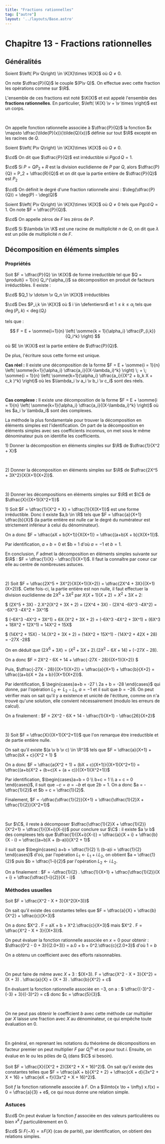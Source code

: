```yaml
---
title: "Fractions rationnelles"
tag: ["autre"]
layout: '../layouts/Base.astro'
---
```




# Chapitre 13 - Fractions rationnelles

<Tableofcontents />

## Généralités

<Item type='defprop' titre='corps des fractions rationnelles' tag="admis">

Soient $\left( P\v Q\right) \in \K[X]\times \K[X]$ où $Q \neq 0$.

On note $\dfrac{P}{Q}$ le couple $(P\v Q)$. On effectue avec cette fraction les opérations comme sur $\R$.

L'ensemble de ces fractions est noté $\K(X)$ et est appelé l'ensemble des **fractions rationnelles**. En particulier, $\left( \K(X) \v + \v \times \right)$ est un corps.


<br/>

On appelle fonction rationnelle associée à $\dfrac{P}{Q}$ la fonction $x \mapsto \dfrac{\tilde{P}(x)}{\tilde{Q}(x)}$ définie sur tout $\R$ excepté en les racines de $Q$.
</Item>


<Item type='definition' titre='forme irreductible et vocabulaire'>

Soient $\left( P\v Q\right) \in \K[X]\times \K[X]$ où $Q \neq 0$.

$\cd$ On dit que $\dfrac{P}{Q}$ est irréductible si $P \gcd Q = 1$.

$\cd$ Si $P = QP_2 + R$ est la division euclidienne de $P$ par $Q$, alors $\dfrac{P}{Q} = P_2 + \dfrac{R}{Q}$ et on dit que la partie entière de $\dfrac{P}{Q}$ est $P_2$


$\cd$ On définit le degré d'une fraction rationnelle ainsi : $\deg(\dfrac{P}{Q}) = \deg(P) - \deg(Q)$
</Item>


<Item type='definition' titre='zéros et pôles'>


Soient $\left( P\v Q\right) \in \K[X]\times \K[X]$ où $Q \neq 0$ tels que $P \gcd Q = 1$. On note $F = \dfrac{P}{Q}$.

$\cd$ On appelle zéros de $F$ les zéros de $P$.

$\cd$ Si $\lambda \in \K$ est une racine de multiplicité $n$ de $Q$, on dit que $\lambda$ est un pôle de multiplicité $n$ de $F$.
</Item>

## Décomposition en éléments simples

### Propriétés

<Item type='theoreme' titre='décomposition en éléments simples' tag="admis">

Soit $F = \dfrac{P}{Q} \in \K(X)$ de forme irreductible tel que $Q = \produit{i = 1}{n} Q_i^{\alpha_i}$ sa décomposition en produit de facteurs irréductibles. Il existe :

$\cd$  $Q_1 \v \dotsm \v Q_n \in \K[X]$ irréductibles 

$\cd$ Des $P_i,k \in \K[X]$ où $ i \in \defentiersn$ et $1 \leqslant k \leqslant \alpha_i$ tels que $\deg(P_i,k) < \deg(Q_i)$

tels que :

$$
F = E + \somme{i=1}{n} \left( \somme{k = 1}{\alpha_i} \dfrac{P_{i,k}}{Q_i^k} \right)
$$

où $E \in \K(X)$ est la partie entière de $\dfrac{P}{Q}$.

De plus, l'écriture sous cette forme est unique.
</Item>


<Fil>

**Cas réel :** Il existe une décomposition de la forme $F = E + \somme{i = 1}{n} \left( \somme{k=1}{\alpha_i} \dfrac{a_i}{(X-\lambda_i)^k} \right) \; + \;  \somme{i = 1}{n} \left( \somme{k=1}{\alpha_i} \dfrac{a_i}{(X^2 + b_k X + c_k )^k} \right)$ où les $\lambda_i \v a_i \v b_i \v c_i$ sont des réels.


<br />

**Cas complexe :** Il existe une décomposition de la forme $F = E + \somme{i = 1}{n} \left( \somme{k=1}{\alpha_i} \dfrac{a_i}{(X-\lambda_i)^k} \right)$ où les $a_i \v \lambda_i$ sont des complexes.
</Fil>

<Remarque titre=''>

La méthode la plus fondamentale pour trouver la décomposition en éléments simples est l'identification. On part de la décomposition en éléments simples avec ses coefficients inconnus, on met sous le même dénominateur puis on identifie les coefficients.

</Remarque>


<Exercice titre=''>

1\) Donner la décomposition en éléments simples sur $\R$ de $\dfrac{1}{X^2 + X}$ 

<br/>

2\) Donner la décomposition en éléments simples sur $\R$ de $\dfrac{2X^5 + 3X^2}{X(X+1)(X+2)}$. 

<br/>

3\) Donner les décompositions en éléments simples sur $\R$ et $\C$ de $\dfrac{X}{(X+1)(X^2+1)}$
</Exercice>

<Hideable type='solution' titre=''>

1\) Soit $F = \dfrac{1}{X^2 + X} = \dfrac{1}{X(X+1)}$ est une forme irréductible. Donc il existe $a,b \in \R$ tels que $F = \dfrac{a}{X+1} \dfrac{b}{X}$ (la partie entière est nulle car le degré du numérateur est strictement inférieur à celui du dénominateur).

On a donc $F = \dfrac{aX + b(X+1)}{X(X+1)} = \dfrac{(a+b)X + b}{X(X+1)}$. 

Par identification, $a+b = 0$ et $b = 1 d'où $a = -1$ et $b = 1$.

En conclusion, $F$ admet la décomposition en éléments simples suivante sur $\R$ : $F = \dfrac{1}{X} - \dfrac{1}{X+1}$. Il faut la connaître par coeur car elle au centre de nombreuses astuces.

<br/>

2\) Soit $F = \dfrac{2X^5 + 3X^2}{X(X+1)(X+2)} = \dfrac{2X^4 + 3X}{(X+1)(X+2)}$. Cette fois-ci, la partie entière est non nulle, il faut effectuer la division euclidienne de $2X^5 + 3X^2$ par $X(X+1)(X+2) = X^2 + 3X + 2$:

$ (2X^5 + 3X) - 2.X^2(X^2 + 3X + 2) = (2X^4 + 3X) - (2X^4 -6X^3 -4X^2) = -6X^3 -4X^2 + 3X^1$

$ (-6X^3 -4X^2 + 3X^1) + 6X.(X^2 + 3X + 2) = (-6X^3 -4X^2 + 3X^1) + (6X^3 + 18X^2 + 12X^1) = 14X^2 + 15X$

$ (14X^2 + 15X) - 14.(X^2 + 3X + 2) = (14X^2 + 15X^1) - (14X^2 + 42X + 28) = -27X -28$

On en déduit que $(2X^5 + 3X) = (X^2 + 3X + 2) . (2X^2 - 6X + 14) + (-27X -28)$.

On a donc $F = 2X^2 - 6X + 14 + \dfrac{-27X - 28}{(X+1)(X+2)} $

Puis, $\dfrac{-27X - 28}{(X+1)(X+2)} = \dfrac{a}{X+1} + \dfrac{b}{X+2} = \dfrac{(a+b)X + 2a + b}{(X+1)(X+2)}$.

Par identification, $ \begin{cases}a+b = -27 \\ 2a + b = -28 \end{cases}$ qui donne, par l'opération $L_2 \leftarrow L_2 - L_1$, $a = -1$ et il suit que $b = -26$. On peut vérifier mais on sait qu'il y a existence et unicité de l'éctiture, comme on n'a trouvé qu'une solution, elle convient nécessairement (modulo les erreurs de calcul).

On a finalement : $F = 2X^2 - 6X + 14 - \dfrac{1}{X+1} - \dfrac{26}{X+2}$

<br/>

3\) Soit $F = \dfrac{X}{(X+1)(X^2+1)}$ que l'on remarque être irreductible et de partie entière nulle. 

On sait qu'il existe $(a \v b \v c) \in \R^3$ tels que $F = \dfrac{a}{X+1} + \dfrac{bX + c}{X^2 + 1} $

On a donc $F = \dfrac{a(X^2 + 1) + (bX + c)(X+1)}{(X+1)(X^2+1)} = \dfrac{(a+b)X^2 + (b+c)X + (a + c)}{(X+1)(X^2+1)}$

Par identification, $\begin{cases}a+b = 0 \\ b+c = 1 \\ a + c = 0 \end{cases}$, il suit que $-c = a = -b$ et que $2b = 1$. On a donc $a = -\dfrac{1}{2}$ et $b = c = \dfrac{1}{2}$.

Finalement, $F = -\dfrac{\dfrac{1}{2}}{X+1} + \dfrac{\dfrac{1}{2}X + \dfrac{1}{2}}{X^2+1}$

<br/>

Sur $\C$, il reste à décomposer $\dfrac{\dfrac{1}{2}X + \dfrac{1}{2}}{X^2+1} = \dfrac{1}{(X+i)(X-i)}$ pour conclure sur $\C$ : il existe $a \v b$ des complexes tels que $\dfrac{1}{(X+i)(X-i)} = \dfrac{a}{X + i} + \dfrac{b}{X - i} = \dfrac{(a+b)X + (b-a)i}{X^2 + 1}$

il suit que $\begin{cases} a+b = \dfrac{1}{2} \\ (b-a)i = \dfrac{1}{2} \end{cases}$ d'où, par l'opération $L_1 \leftarrow L_1 + i.L_2$, on obtient $a = \dfrac{1}{2}$ puis $b =  \dfrac{1-i}{2}$ par l'opération $L_2 \leftarrow i.L_2$.

On a finalement : $F = -\dfrac{1}{2} . \dfrac{1}{X+1} + \dfrac{\dfrac{1}{2}}{X + i} + \dfrac{\dfrac{1-i}{2}}{X - i}$

</Hideable>


### Méthodes usuelles

<Item type='methode' titre='exploiter les pôles'>


Soit $F = \dfrac{X^2 - X + 3}{X^2(X+3)}$

On sait qu'il existe des constantes telles que $F = \dfrac{a}{X} + \dfrac{b}{X^2} + \dfrac{c}{X+3}$

On a donc $X^2 . F = aX + b + X^2.\dfrac{c}{X+3}$ mais $X^2 . F = \dfrac{X^2 - X + 3}{(X+3)}$.

On peut évaluer la fonction rationnelle associée en $x = 0$ pour obtenir : $\dfrac{0^2 - 0 + 3}{(2.0+3)} = a.0 + b + 0^2.\dfrac{c}{2.0+3}$ d'où $1 = b$

On a obtenu un coefficient avec des efforts raisonnables.

<br/> 

On peut faire de même avec $X + 3$ : $(X+3). F = \dfrac{X^2 - X + 3}{X^2} = (X + 3) . \dfrac{a}{X} + (X + 3) . \dfrac{b}{X^2} + c$

En évaluant la fonction rationnelle associée en $-3$, on a : $ \dfrac{(-3)^2 - (-3) + 3}{(-3)^2} = c$ donc $c = \dfrac{5}{3}$. 

<br/>

On ne peut pas obtenir le coefficient $b$ avec cette méthode car multiplier par $X$ laisse une fraction avec $X$ au dénominateur, ce qui empêche toute évaluation en $0$.

<br/>

En général, en reprenant les notations du théorème de décompositions en facteur premier on peut multiplier $F$ par $Q_i^{\alpha_i}$ et ce pour tout $i$. Ensuite, on évalue en le ou les pôles de $Q_i$ (dans $\C$ si besoin).  
</Item>


<Item type='methode' titre='utiliser les limites'>

Soit $F = \dfrac{X}{(X^2 + 2)(3X^2 + X + 16)^2}$. On sait qu'il existe des constantes telles que $F = \dfrac{aX + b}{X^2 + 2} + \dfrac{cX + d}{3x^2 + X + 16} +  \dfrac{eX + f}{(3x^2 + X + 16)^2}$.

Soit $f$ la fonction rationnelle associée à $F$. On a $\limto{x \to + \infty} x.f(x) = 0 = \dfrac{a}{3} + e$, ce qui nous donne une relation simple.

</Item>

### Astuces

$\cd$ On peut évaluer la fonction $f$ associée en des valeurs particulières ou bien $x^k . f$ particulièrement en $0$.

$\cd$ Si $F(-X) = \pm F(X)$ (cas de parité), par identification, on obtient des relations simples.